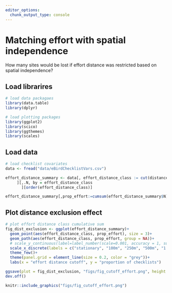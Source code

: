 ```yaml
---
editor_options: 
  chunk_output_type: console
---
```


# Matching effort with spatial independence

How many sites would be lost if effort distance was restricted based on spatial independence?

## Load librarires

```r
# load data packagaes
library(data.table)
library(dplyr)

# load plotting packages
library(ggplot2)
library(scico)
library(ggthemes)
library(scales)
```

## Load data

```r
# load checklist covariates
data <- fread("data/eBirdChecklistVars.csv")

effort_distance_summary <- data[, effort_distance_class := cut(distance, breaks = c(-1, 0.001, 0.1, 0.25, 0.5, 1, 2.5, 5, Inf), ordered_result = T)
     ][,.N, by = effort_distance_class
       ][order(effort_distance_class)]

effort_distance_summary[,prop_effort:=cumsum(effort_distance_summary$N)/nrow(data)]
```

## Plot distance exclusion effect

```r
# plot effort distance class cumulative sum
fig_dist_exclusion <- ggplot(effort_distance_summary)+
  geom_point(aes(effort_distance_class, prop_effort), size = 3)+
  geom_path(aes(effort_distance_class, prop_effort, group = NA))+
  # scale_y_continuous(label=label_number(scale=0.001, accuracy = 1, suffix = "K"))+
  scale_x_discrete(labels = c("stationary", "100m", "250m", "500m", "1 km", "2.5 km", "5 km"))+
  theme_few()+
  theme(panel.grid = element_line(size = 0.2, color = "grey"))+
  labs(x = "effort distance cutoff", y = "proportion of checklists")

ggsave(plot = fig_dist_exclusion, "figs/fig_cutoff_effort.png", height = 6, width = 8, dpi = 300)
dev.off()
```

```r
knitr::include_graphics("figs/fig_cutoff_effort.png")
```

